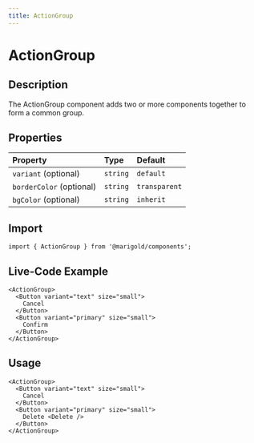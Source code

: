 ```yaml
---
title: ActionGroup
---
```


# ActionGroup

## Description

The ActionGroup component adds two or more components together to form a common group.

## Properties

| Property                 | Type     | Default       |
| :----------------------- | :------- | :------------ |
| `variant` (optional)     | `string` | `default`     |
| `borderColor` (optional) | `string` | `transparent` |
| `bgColor` (optional)     | `string` | `inherit`     |

## Import

```tsx code
import { ActionGroup } from '@marigold/components';
```

## Live-Code Example

```tsx live
<ActionGroup>
  <Button variant="text" size="small">
    Cancel
  </Button>
  <Button variant="primary" size="small">
    Confirm
  </Button>
</ActionGroup>
```

## Usage

```tsx
<ActionGroup>
  <Button variant="text" size="small">
    Cancel
  </Button>
  <Button variant="primary" size="small">
    Delete <Delete />
  </Button>
</ActionGroup>
```
